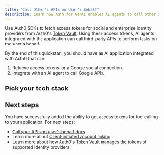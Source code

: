 ```yaml
---
title: "Call Other's APIs on User's Behalf"
description: Learn how Auth for GenAI enables AI agents to call other's APIs on the user's behalf.
---
```



Use Auth0 SDKs to fetch access tokens for social and enterprise identity providers from Auth0's [Token Vault](https://auth0.com/docs/secure/tokens/token-vault). Using these access tokens, AI agents integrated with the application can call third-party APIs to perform tasks on the user's behalf.

By the end of this quickstart, you should have an AI application integrated with Auth0 that can:

1. Retrieve access tokens for a Google social connection.
2. Integrate with an AI agent to call Google APIs.

## Pick your tech stack

<Tabs>
  <Tab
    title="LangGraph.js + Next.js"
    icon="https://mintlify-assets.b-cdn.net/auth0/langchain.svg"
  >
    <LangChainNextjsCallOthersApi />
  </Tab>
  <Tab
    title="Vercel AI + Next.js"
    icon="https://mintlify-assets.b-cdn.net/auth0/vercel.svg"
  >
    <VercelCallOthersApi />
  </Tab>
  <Tab
    title="LangGraph + FastAPI"
    icon="https://mintlify-assets.b-cdn.net/auth0/langchain.svg"
  >
    <FastApiCallOthersApi />
  </Tab>
</Tabs>

## Next steps

You have successfully added the ability to get access tokens for tool calling to your application. For next steps:

- [Call your APIs on user's behalf docs](/ai/docs/intro/call-your-apis-on-users-behalf).
- Learn more about [Client-initiated account linking](/ai/docs/guides/client-initiated-account-linking).
- Learn more about how Auth0's [Token Vault](https://auth0.com/docs/secure/tokens/token-vault) manages the tokens of supported identity providers.
